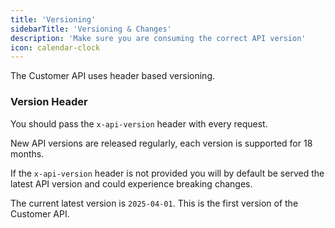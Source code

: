 ```yaml
---
title: 'Versioning'
sidebarTitle: 'Versioning & Changes'
description: 'Make sure you are consuming the correct API version'
icon: calendar-clock
---
```


The Customer API uses header based versioning.

### Version Header

You should pass the `x-api-version` header with every request.

New API versions are released regularly, each version is supported for 18 months.

If the `x-api-version` header is not provided you will by default be served the latest API version and could
experience breaking changes.

The current latest version is `2025-04-01`. This is the first version of the Customer API.

